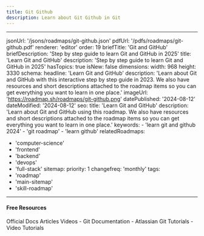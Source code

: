 ```yaml
---
title: Git Github
description: Learn about Git Github in Git
---
```

---
jsonUrl: '/jsons/roadmaps/git-github.json'
pdfUrl: '/pdfs/roadmaps/git-github.pdf'
renderer: 'editor'
order: 19
briefTitle: 'Git and GitHub'
briefDescription: 'Step by step guide to learn Git and GitHub in 2025'
title: 'Learn Git and GitHub'
description: 'Step by step guide to learn Git and GitHub in 2025'
hasTopics: true
isNew: false
dimensions:
  width: 968
  height: 3330
schema:
  headline: 'Learn Git and GitHub'
  description: 'Learn about Git and GitHub with this interactive step by step guide in 2023. We also have resources and short descriptions attached to the roadmap items so you can get everything you want to learn in one place.'
  imageUrl: 'https://roadmap.sh/roadmaps/git-github.png'
  datePublished: '2024-08-12'
  dateModified: '2024-08-12'
seo:
  title: 'Learn Git and GitHub'
  description: 'Learn about Git and GitHub using this roadmap. We also have resources and short descriptions attached to the roadmap items so you can get everything you want to learn in one place.'
  keywords:
    - 'learn git and github 2024'
    - 'git roadmap'
    - 'learn github'
relatedRoadmaps:
  - 'computer-science'
  - 'frontend'
  - 'backend'
  - 'devops'
  - 'full-stack'
sitemap:
  priority: 1
  changefreq: 'monthly'
tags:
  - 'roadmap'
  - 'main-sitemap'
  - 'skill-roadmap'
---

#### Free Resources

<Tabs defaultValue="official">
<TabsList>
<TabsTrigger value="official">Official Docs</TabsTrigger>
<TabsTrigger value="article">Articles</TabsTrigger>
<TabsTrigger value="video">Videos</TabsTrigger>
</TabsList>

<TabsContent value="official">
<Note type="note" title="official">
- <Link href="https://git-scm.com/docs">Git Documentation</Link>
</Note>
</TabsContent>
<TabsContent value="article">
<Note type="note" title="article">
- <Link href="https://www.atlassian.com/git/tutorials">Atlassian Git Tutorials</Link>
</Note>
</TabsContent>
<TabsContent value="video">
<Note type="note" title="video">
- <Link href="https://www.youtube.com/results?search_query=git+git-github+tutorial">Video Tutorials</Link>
</Note>
</TabsContent>
</Tabs>

<Outlet path="5-github/basics/git-github" />
